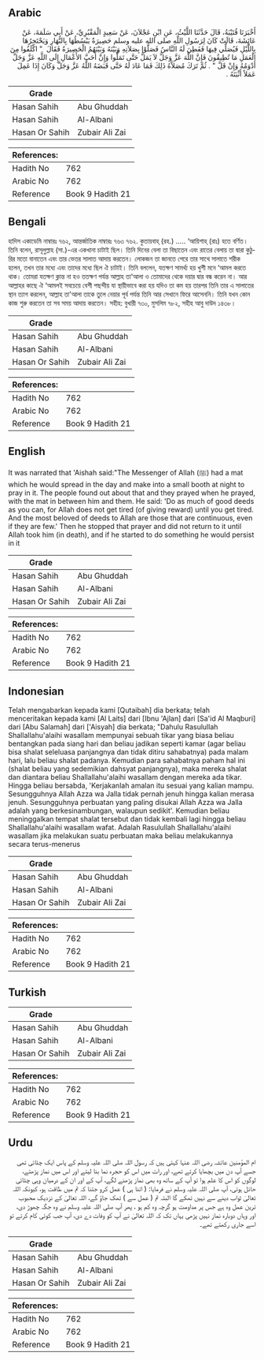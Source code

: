 ## Arabic


<div dir="rtl" lang="ar" style={{fontSize:'larger',backgroundColor:'#f8f9fa',padding:20}}>
أَخْبَرَنَا قُتَيْبَةُ، قَالَ حَدَّثَنَا اللَّيْثُ، عَنِ ابْنِ عَجْلاَنَ، عَنْ سَعِيدٍ الْمَقْبُرِيِّ، عَنْ أَبِي سَلَمَةَ، عَنْ عَائِشَةَ، قَالَتْ كَانَ لِرَسُولِ اللَّهِ صلى الله عليه وسلم حَصِيرَةٌ يَبْسُطُهَا بِالنَّهَارِ وَيَحْتَجِرُهَا بِاللَّيْلِ فَيُصَلِّي فِيهَا فَفَطِنَ لَهُ النَّاسُ فَصَلَّوْا بِصَلاَتِهِ وَبَيْنَهُ وَبَيْنَهُمُ الْحَصِيرَةُ فَقَالَ ‏ "‏ اكْلَفُوا مِنَ الْعَمَلِ مَا تُطِيقُونَ فَإِنَّ اللَّهَ عَزَّ وَجَلَّ لاَ يَمَلُّ حَتَّى تَمَلُّوا وَإِنَّ أَحَبَّ الأَعْمَالِ إِلَى اللَّهِ عَزَّ وَجَلَّ أَدْوَمُهُ وَإِنْ قَلَّ ‏"‏ ‏.‏ ثُمَّ تَرَكَ مُصَلاَّهُ ذَلِكَ فَمَا عَادَ لَهُ حَتَّى قَبَضَهُ اللَّهُ عَزَّ وَجَلَّ وَكَانَ إِذَا عَمِلَ عَمَلاً أَثْبَتَهُ ‏.‏
</div>
<div style={{backgroundColor:'#f8f9fa',padding:20, marginBottom: 10}}><table> <thead> <tr> <th>Grade</th> <th></th> </tr> </thead> <tbody> <tr><td>Hasan Sahih</td><td>Abu Ghuddah</td></tr><tr><td>Hasan Sahih</td><td>Al-Albani</td></tr><tr><td>Hasan Or Sahih</td><td>Zubair Ali Zai</td></tr></tbody></table><table> <thead> <tr> <th>References:</th> <th></th> </tr> </thead> <tbody><tr><td>Hadith No</td><td>762</td></tr><tr><td>Arabic No</td><td>762</td></tr><tr><td>Reference</td><td>Book 9 Hadith 21</td></tr></tbody></table></div>

## Bengali


<div dir="ltr" lang="bn" style={{fontSize:'larger',backgroundColor:'#f8f9fa',padding:20}}>
হাদিস একাডেমি নাম্বারঃ ৭৬২, আন্তর্জাতিক নাম্বারঃ ৭৬৩ ৭৬২. কুতায়বাহ্ (রহ.) ..... ‘আয়িশাহ্ (রাঃ) হতে বর্ণিত। তিনি বলেন, রাসূলুল্লাহ (সা.)-এর একখানা চাটাই ছিল। তিনি দিনের বেলা তা বিছাতেন এবং রাতের বেলায় তা দ্বারা কুঠুরির মতো বানাতেন এবং তার ভেতর সালাত আদায় করতেন। লোকজন তা জানতে পেরে তার সাথে সালাতে শরীক হলেন, তখন তার মধ্যে এবং তাদের মধ্যে ছিল ঐ চাটাই। তিনি বললেন, যতক্ষণ সামর্থ্য হয় খুশী মনে ‘আমল করতে থাক। তোমরা যতক্ষণ ক্লান্ত না হও ততক্ষণ পর্যন্ত আল্লাহ তা'আলা ও তোমাদের থেকে দয়ার দ্বার বন্ধ করেন না। আর আল্লাহর কাছে ঐ ‘আমলই সবচেয়ে বেশী পছন্দীয় যা স্থায়ীভাবে করা হয় যদিও তা কম হয় তারপর তিনি তার এ সালাতের স্থান ত্যাগ করলেন, আল্লাহ তা'আলা তাকে তুলে নেয়ার পূর্ব পর্যন্ত তিনি আর সেখানে ফিরে আসেননি। তিনি যখন কোন কাজ শুরু করতেন তা সব সময় আদায় করতেন। সহীহ: বুখারী ৭৩০, মুসলিম ৭৮২, সহীহ আবু দাউদ ১৪৩৮।
</div>
<div style={{backgroundColor:'#f8f9fa',padding:20, marginBottom: 10}}><table> <thead> <tr> <th>Grade</th> <th></th> </tr> </thead> <tbody> <tr><td>Hasan Sahih</td><td>Abu Ghuddah</td></tr><tr><td>Hasan Sahih</td><td>Al-Albani</td></tr><tr><td>Hasan Or Sahih</td><td>Zubair Ali Zai</td></tr></tbody></table><table> <thead> <tr> <th>References:</th> <th></th> </tr> </thead> <tbody><tr><td>Hadith No</td><td>762</td></tr><tr><td>Arabic No</td><td>762</td></tr><tr><td>Reference</td><td>Book 9 Hadith 21</td></tr></tbody></table></div>

## English


<div dir="ltr" lang="en" style={{fontSize:'larger',backgroundColor:'#f8f9fa',padding:20}}>
It was narrated that 'Aishah said:"The Messenger of Allah (ﷺ) had a mat which he would spread in the day and make into a small booth at night to pray in it. The people found out about that and they prayed when he prayed, with the mat in between him and them. He said: 'Do as much of good deeds as you can, for Allah does not get tired (of giving reward) until you get tired. And the most beloved of deeds to Allah are those that are continuous, even if they are few.' Then he stopped that prayer and did not return to it until Allah took him (in death), and if he started to do something he would persist in it
</div>
<div style={{backgroundColor:'#f8f9fa',padding:20, marginBottom: 10}}><table> <thead> <tr> <th>Grade</th> <th></th> </tr> </thead> <tbody> <tr><td>Hasan Sahih</td><td>Abu Ghuddah</td></tr><tr><td>Hasan Sahih</td><td>Al-Albani</td></tr><tr><td>Hasan Or Sahih</td><td>Zubair Ali Zai</td></tr></tbody></table><table> <thead> <tr> <th>References:</th> <th></th> </tr> </thead> <tbody><tr><td>Hadith No</td><td>762</td></tr><tr><td>Arabic No</td><td>762</td></tr><tr><td>Reference</td><td>Book 9 Hadith 21</td></tr></tbody></table></div>

## Indonesian


<div dir="ltr" lang="id" style={{fontSize:'larger',backgroundColor:'#f8f9fa',padding:20}}>
Telah mengabarkan kepada kami [Qutaibah] dia berkata; telah menceritakan kepada kami [Al Laits] dari [Ibnu 'Ajlan] dari [Sa'id Al Maqburi] dari [Abu Salamah] dari ['Aisyah] dia berkata; "Dahulu Rasulullah Shallallahu'alaihi wasallam mempunyai sebuah tikar yang biasa beliau bentangkan pada siang hari dan beliau jadikan seperti kamar (agar beliau bisa shalat seleluasa panjangnya dan tidak ditiru sahabatnya) pada malam hari, lalu beliau shalat padanya. Kemudian para sahabatnya paham hal ini (shalat beliau yang sedemikian dahsyat panjangnya), maka mereka shalat dan diantara beliau Shallallahu'alaihi wasallam dengan mereka ada tikar. Hingga beliau bersabda, 'Kerjakanlah amalan itu sesuai yang kalian mampu. Sesungguhnya Allah Azza wa Jalla tidak pernah jenuh hingga kalian merasa jenuh. Sesungguhnya perbuatan yang paling disukai Allah Azza wa Jalla adalah yang berkesinambungan, walaupun sedikit'. Kemudian beliau meninggalkan tempat shalat tersebut dan tidak kembali lagi hingga beliau Shallallahu'alaihi wasallam wafat. Adalah Rasulullah Shallallahu'alaihi wasallam jika melakukan suatu perbuatan maka beliau melakukannya secara terus-menerus
</div>
<div style={{backgroundColor:'#f8f9fa',padding:20, marginBottom: 10}}><table> <thead> <tr> <th>Grade</th> <th></th> </tr> </thead> <tbody> <tr><td>Hasan Sahih</td><td>Abu Ghuddah</td></tr><tr><td>Hasan Sahih</td><td>Al-Albani</td></tr><tr><td>Hasan Or Sahih</td><td>Zubair Ali Zai</td></tr></tbody></table><table> <thead> <tr> <th>References:</th> <th></th> </tr> </thead> <tbody><tr><td>Hadith No</td><td>762</td></tr><tr><td>Arabic No</td><td>762</td></tr><tr><td>Reference</td><td>Book 9 Hadith 21</td></tr></tbody></table></div>

## Turkish


<div dir="ltr" lang="tr" style={{fontSize:'larger',backgroundColor:'#f8f9fa',padding:20}}>

</div>
<div style={{backgroundColor:'#f8f9fa',padding:20, marginBottom: 10}}><table> <thead> <tr> <th>Grade</th> <th></th> </tr> </thead> <tbody> <tr><td>Hasan Sahih</td><td>Abu Ghuddah</td></tr><tr><td>Hasan Sahih</td><td>Al-Albani</td></tr><tr><td>Hasan Or Sahih</td><td>Zubair Ali Zai</td></tr></tbody></table><table> <thead> <tr> <th>References:</th> <th></th> </tr> </thead> <tbody><tr><td>Hadith No</td><td>762</td></tr><tr><td>Arabic No</td><td>762</td></tr><tr><td>Reference</td><td>Book 9 Hadith 21</td></tr></tbody></table></div>

## Urdu


<div dir="rtl" lang="ur" style={{fontSize:'larger',backgroundColor:'#f8f9fa',padding:20}}>
ام المؤمنین عائشہ رضی اللہ عنہا کہتی ہیں کہ رسول اللہ صلی اللہ علیہ وسلم کے پاس ایک چٹائی تھی جسے آپ دن میں بچھایا کرتے تھے، اور رات میں اس کو حجرہ نما بنا لیتے اور اس میں نماز پڑھتے، لوگوں کو اس کا علم ہوا تو آپ کے ساتھ وہ بھی نماز پڑھنے لگے، آپ کے اور ان کے درمیان وہی چٹائی حائل ہوتی، آپ صلی اللہ علیہ وسلم نے فرمایا: ( اتنا ہی ) عمل کرو جتنا کہ تم میں طاقت ہو، کیونکہ اللہ تعالیٰ ثواب دینے سے نہیں تھکے گا البتہ تم ( عمل سے ) تھک جاؤ گے، اللہ تعالیٰ کے نزدیک محبوب ترین عمل وہ ہے جس پر مداومت ہو گرچہ وہ کم ہو ، پھر آپ صلی اللہ علیہ وسلم نے وہ جگہ چھوڑ دی، اور وہاں دوبارہ نماز نہیں پڑھی یہاں تک کہ اللہ تعالیٰ نے آپ کو وفات دے دی، آپ جب کوئی کام کرتے تو اسے جاری رکھتے تھے۔
</div>
<div style={{backgroundColor:'#f8f9fa',padding:20, marginBottom: 10}}><table> <thead> <tr> <th>Grade</th> <th></th> </tr> </thead> <tbody> <tr><td>Hasan Sahih</td><td>Abu Ghuddah</td></tr><tr><td>Hasan Sahih</td><td>Al-Albani</td></tr><tr><td>Hasan Or Sahih</td><td>Zubair Ali Zai</td></tr></tbody></table><table> <thead> <tr> <th>References:</th> <th></th> </tr> </thead> <tbody><tr><td>Hadith No</td><td>762</td></tr><tr><td>Arabic No</td><td>762</td></tr><tr><td>Reference</td><td>Book 9 Hadith 21</td></tr></tbody></table></div>